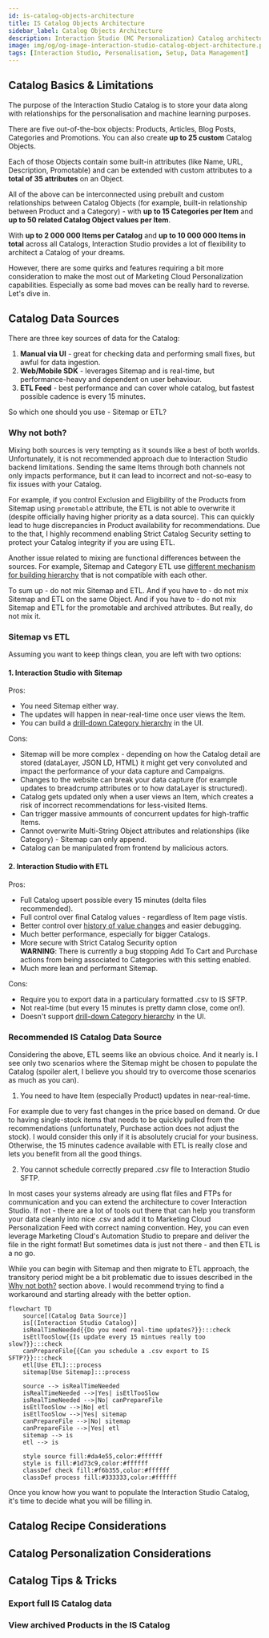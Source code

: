 ```yaml
---
id: is-catalog-objects-architecture
title: IS Catalog Objects Architecture
sidebar_label: Catalog Objects Architecture
description: Interaction Studio (MC Personalization) Catalog architecture, limitations, tricks and tips. Build right from the start.
image: img/og/og-image-interaction-studio-catalog-object-architecture.png
tags: [Interaction Studio, Personalisation, Setup, Data Management]
---
```



<LeadText content="Interaction Studio (SFMC Personalization) Catalog architecture, limitations, tricks and tips. Build right from the start." />

## Catalog Basics & Limitations

The purpose of the Interaction Studio Catalog is to store your data along with relationships for the personalisation and machine learning purposes.

There are five out-of-the-box objects: Products, Articles, Blog Posts, Categories and Promotions. You can also create **up to 25 custom** Catalog Objects.

Each of those Objects contain some built-in attributes (like Name, URL, Description, Promotable) and can be extended with custom attributes to a **total of 35 attributes** on an Object.

All of the above can be interconnected using prebuilt and custom relationships between Catalog Objects (for example, built-in relationship between Product and a Category) - with **up to 15 Categories per Item** and **up to 50 related Catalog Object values per Item**.

With **up to 2 000 000 Items per Catalog** and **up to 10 000 000 Items in total** across all Catalogs, Interaction Studio provides a lot of flexibility to architect a Catalog of your dreams.

However, there are some quirks and features requiring a bit more consideration to make the most out of Marketing Cloud Personalization capabilities. Especially as some bad moves can be really hard to reverse. Let's dive in.

## Catalog Data Sources

There are three key sources of data for the Catalog:

1. **Manual via UI** - great for checking data and performing small fixes, but awful for data ingestion.
2. **Web/Mobile SDK** - leverages Sitemap and is real-time, but performance-heavy and dependent on user behaviour.
3. **ETL Feed** - best performance and can cover whole catalog, but fastest possible cadence is every 15 minutes.

So which one should you use - Sitemap or ETL?

### Why not both?

Mixing both sources is very tempting as it sounds like a best of both worlds. Unfortunately, it is not recommended approach due to Interaction Studio backend limitations. Sending the same Items through both channels not only impacts performance, but it can lead to incorrect and not-so-easy to fix issues with your Catalog.

For example, if you control Exclusion and Eligibility of the Products from Sitemap using `promotable` attribute, the ETL is not able to overwrite it (despite officially having higher priority as a data source). This can quickly lead to huge discrepancies in Product availability for recommendations. Due to the that, I highly recommend enabling Strict Catalog Security setting to protect your Catalog integrity if you are using ETL.

Another issue related to mixing are functional differences between the sources. For example, Sitemap and Category ETL use [different mechanism for building hierarchy](https://issues.salesforce.com/issue/a028c00000gAwJyAAK/interaction-studio-not-correctly-displaying-category-hierarchy) that is not compatible with each other.

To sum up - do not mix Sitemap and ETL. And if you have to - do not mix Sitemap and ETL on the same Object. And if you have to - do not mix Sitemap and ETL for the promotable and archived attributes. But really, do not mix it.

### Sitemap vs ETL

Assuming you want to keep things clean, you are left with two options:

#### 1. Interaction Studio with Sitemap

Pros:
- You need Sitemap either way.
- The updates will happen in near-real-time once user views the Item.
- You can build a [drill-down Category hierarchy](https://issues.salesforce.com/issue/a028c00000gAwJyAAK/interaction-studio-not-correctly-displaying-category-hierarchy) in the UI.

Cons:
- Sitemap will be more complex - depending on how the Catalog detail are stored (dataLayer, JSON LD, HTML) it might get very convoluted and impact the performance of your data capture and Campaigns.
- Changes to the website can break your data capture (for example updates to breadcrump attributes or to how dataLayer is structured).
- Catalog gets updated only when a user views an Item, which creates a risk of incorrect recommendations for less-visited Items.
- Can trigger massive ammounts of concurrent updates for high-traffic Items.
- Cannot overwrite Multi-String Object attributes and relationships (like Category) - Sitemap can only append.
- Catalog can be manipulated from frontend by malicious actors.

#### 2. Interaction Studio with ETL

Pros:
- Full Catalog upsert possible every 15 minutes (delta files recommended).
- Full control over final Catalog values - regardless of Item page vistis.
- Better control over [history of value changes](./snippets/is-catalog-etl-metadata-viewer.mdx) and easier debugging.
- Much better performance, especially for bigger Catalogs.
- More secure with Strict Catalog Security option <br/> **WARNING**: There is currently a bug stopping Add To Cart and Purchase actions from being associated to Categories with this setting enabled.
- Much more lean and performant Sitemap.

Cons:
- Require you to export data in a particulary formatted .csv to IS SFTP.
- Not real-time (but every 15 minutes is pretty damn close, come on!).
- Doesn't support [drill-down Category hierarchy](https://issues.salesforce.com/issue/a028c00000gAwJyAAK/interaction-studio-not-correctly-displaying-category-hierarchy) in the UI.

### Recommended IS Catalog Data Source

Considering the above, ETL seems like an obvious choice. And it nearly is. I see only two scenarios where the Sitemap might be chosen to populate the Catalog (spoiler alert, I believe you should try to overcome those scenarios as much as you can).

1. You need to have Item (especially Product) updates in near-real-time.

For example due to very fast changes in the price based on demand. Or due to having single-stock items that needs to be quickly pulled from the recommendations (unfortunately, Purchase action does not adjust the stock). I would consider this only if it is absolutely crucial for your business. Otherwise, the 15 minutes cadence available with ETL is really close and lets you benefit from all the good things.

2. You cannot schedule correctly prepared .csv file to Interaction Studio SFTP.

In most cases your systems already are using flat files and FTPs for communication and you can extend the architecture to cover Interaction Studio. If not - there are a lot of tools out there that can help you transform your data cleanly into nice .csv and add it to Marketing Cloud Personalization Feed with correct naming convention. Hey, you can even leverage Marketing Cloud's Automation Studio to prepare and deliver the file in the right format! But sometimes data is just not there - and then ETL is a no go.

While you can begin with Sitemap and then migrate to ETL approach, the transitory period might be a bit problematic due to issues described in the [Why not both?](#why-not-both) section above. I would recommend trying to find a workaround and starting already with the better option.

```mermaid
flowchart TD
    source[(Catalog Data Source)]
    is[(Interaction Studio Catalog)]
    isRealTimeNeeded{{Do you need real-time updates?}}:::check
    isEtlTooSlow{{Is update every 15 mintues really too slow?}}:::check
    canPrepareFile{{Can you schedule a .csv export to IS SFTP?}}:::check
    etl[Use ETL]:::process
    sitemap[Use Sitemap]:::process

    source --> isRealTimeNeeded
    isRealTimeNeeded -->|Yes| isEtlTooSlow
    isRealTimeNeeded -->|No| canPrepareFile
    isEtlTooSlow -->|No| etl
    isEtlTooSlow -->|Yes| sitemap
    canPrepareFile -->|No| sitemap
    canPrepareFile -->|Yes| etl
    sitemap --> is
    etl --> is

    style source fill:#da4e55,color:#ffffff
    style is fill:#1d73c9,color:#ffffff
    classDef check fill:#f6b355,color:#ffffff
    classDef process fill:#333333,color:#ffffff
```

Once you know how you want to populate the Interaction Studio Catalog, it's time to decide what you will be filling in.

## Catalog Recipe Considerations

## Catalog Personalization Considerations

## Catalog Tips & Tricks

### Export full IS Catalog data

### View archived Products in the IS Catalog
